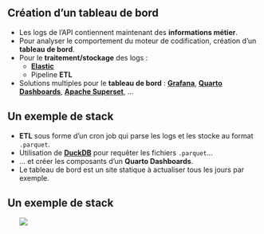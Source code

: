 ## Création d'un tableau de bord

- Les logs de l'API contiennent maintenant des [**informations métier**]{.orange}.
- Pour analyser le comportement du moteur de codification, création d'un [**tableau de bord**]{.orange}.
- Pour le [**traitement/stockage**]{.orange} des logs :
    - [[**Elastic**]{.blue2}](https://www.elastic.co/fr/observability/log-monitoring)
    - Pipeline [**ETL**]{.blue2}
- Solutions multiples pour le [**tableau de bord**]{.orange} : [[**Grafana**]{.blue2}](https://grafana.com/), [[**Quarto Dashboards**]{.blue2}](https://quarto.org/docs/dashboards/), [[**Apache Superset**]{.blue2}](https://superset.apache.org/), ...

## Un exemple de stack

- [**ETL**]{.orange} sous forme d'un cron job qui parse les logs et les stocke au format `.parquet`.
- Utilisation de [[**DuckDB**]{.orange}](https://duckdb.org/) pour requêter les fichiers `.parquet`...
- ... et créer les composants d'un [**Quarto Dashboards**]{.orange}.
- Le tableau de bord est un site statique à actualiser tous les jours par exemple.

## Un exemple de stack

&nbsp;
&nbsp;
&nbsp;
![](../img/dashboard-fr.png){fig-align="center"}